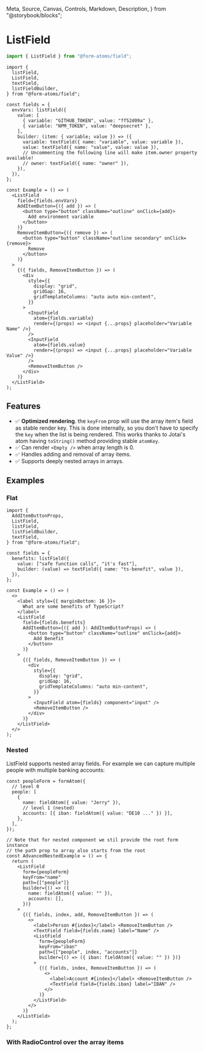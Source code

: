   Meta,
  Source,
  Canvas,
  Controls,
  Markdown,
  Description,
} from "@storybook/blocks";

<Meta title="components/ListField" />

# ListField

<Description of={ListFieldStories.Primary} />

```ts
import { ListField } from "@form-atoms/field";
```

<Canvas sourceState="none" of={ListFieldStories.Primary} />

```tsx
import {
  listField,
  ListField,
  textField,
  listFieldBuilder,
} from "@form-atoms/field";

const fields = {
  envVars: listField({
    value: [
      { variable: "GITHUB_TOKEN", value: "ff52d09a" },
      { variable: "NPM_TOKEN", value: "deepsecret" },
    ],
    builder: (item: { variable; value }) => ({
      variable: textField({ name: "variable", value: variable }),
      value: textField({ name: "value", value: value }),
      // Uncommenting the following line will make item.owner property available!
      // owner: textField({ name: "owner" }),
    }),
  }),
};

const Example = () => (
  <ListField
    field={fields.envVars}
    AddItemButton={({ add }) => (
      <button type="button" className="outline" onClick={add}>
        Add environment variable
      </button>
    )}
    RemoveItemButton={({ remove }) => (
      <button type="button" className="outline secondary" onClick={remove}>
        Remove
      </button>
    )}
  >
    {({ fields, RemoveItemButton }) => (
      <div
        style={{
          display: "grid",
          gridGap: 16,
          gridTemplateColumns: "auto auto min-content",
        }}
      >
        <InputField
          atom={fields.variable}
          render={(props) => <input {...props} placeholder="Variable Name" />}
        />
        <InputField
          atom={fields.value}
          render={(props) => <input {...props} placeholder="Variable Value" />}
        />
        <RemoveItemButton />
      </div>
    )}
  </ListField>
);
```

## Features

- ✅ **Optimized rendering**. the `keyFrom` prop will use the array item's field as stable render key. This is done internally, so you don't have to specify the `key` when the list is being rendered.
  This works thanks to Jotai's atom having `toString()` method providing stable `atomKey`.
- ✅ Can render `<Empty />` when array length is 0.
- ✅ Handles adding and removal of array items.
- ✅ Supports deeply nested arrays in arrays.

## Examples

### Flat

<Description of={ListFieldStories.Flat} />

<Canvas sourceState="none" of={ListFieldStories.Flat} />

```tsx
import {
  AddItemButtonProps,
  ListField,
  listField,
  listFieldBuilder,
  textField,
} from "@form-atoms/field";

const fields = {
  benefits: listField({
    value: ["safe function calls", "it's fast"],
    builder: (value) => textField({ name: "ts-benefit", value }),
  }),
};

const Example = () => (
  <>
    <label style={{ marginBottom: 16 }}>
      What are some benefits of TypeScript?
    </label>
    <ListField
      field={fields.benefits}
      AddItemButton={({ add }: AddItemButtonProps) => (
        <button type="button" className="outline" onClick={add}>
          Add Benefit
        </button>
      )}
    >
      {({ fields, RemoveItemButton }) => (
        <div
          style={{
            display: "grid",
            gridGap: 16,
            gridTemplateColumns: "auto min-content",
          }}
        >
          <InputField atom={fields} component="input" />
          <RemoveItemButton />
        </div>
      )}
    </ListField>
  </>
);
```

### Nested

ListField supports nested array fields.
For example we can capture multiple people with multiple banking accounts:

<Canvas sourceState="none" of={ListFieldStories.Nested} />

```tsx
const peopleForm = formAtom({
  // level 0
  people: [
    {
      name: fieldAtom({ value: "Jerry" }),
      // level 1 (nested)
      accounts: [{ iban: fieldAtom({ value: "DE10 ..." }) }],
    },
  ],
});

// Note that for nested component we stil provide the root form instance
// the path prop to array also starts from the root
const AdvancedNestedExample = () => {
  return (
    <ListField
      form={peopleForm}
      keyFrom="name"
      path={["people"]}
      builder={() => ({
        name: fieldAtom({ value: "" }),
        accounts: [],
      })}
    >
      {({ fields, index, add, RemoveItemButton }) => (
        <>
          <label>Person #{index}</label> <RemoveItemButton />
          <TextField field={fields.name} label="Name" />
          <ListField
            form={peopleForm}
            keyFrom="iban"
            path={["people", index, "accounts"]}
            builder={() => ({ iban: fieldAtom({ value: "" }) })}
          >
            {({ fields, index, RemoveItemButton }) => (
              <>
                <label>Account #{index}</label> <RemoveItemButton />
                <TextField field={fields.iban} label="IBAN" />
              </>
            )}
          </ListField>
        </>
      )}
    </ListField>
  );
};
```

### With RadioControl over the array items

<Canvas sourceState="none" of={ListFieldStories.WithRadioControl} />
